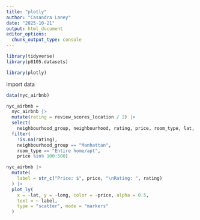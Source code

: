 ```yaml
---
title: "plotly"
author: "Casandra Laney"
date: "2025-10-21"
output: html_document
editor_options: 
  chunk_output_type: console
---
```


```r
library(tidyverse)
library(p8105.datasets)

library(plotly)
```


import data

```r
data(nyc_airbnb)

nyc_airbnb = 
  nyc_airbnb |> 
  mutate(rating = review_scores_location / 2) |>
  select(
    neighbourhood_group, neighbourhood, rating, price, room_type, lat, long) |>
  filter(
    !is.na(rating), 
    neighbourhood_group == "Manhattan",
    room_type == "Entire home/apt",
    price %in% 100:500)
```


```r
nyc_airbnb |>
  mutate(
    label = str_c("Price: $", price, "\nRating: ", rating)
  ) |>
  plot_ly(
    x = ~lat, y = ~long, color = ~price, alpha = 0.5,
    text = ~ label,
    type = "scatter", mode = "markers"
  )
```

